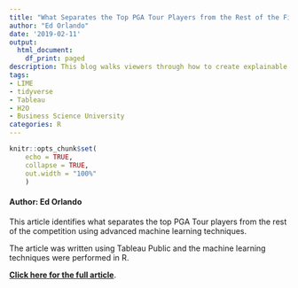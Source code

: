 ```yaml
---
title: "What Separates the Top PGA Tour Players from the Rest of the Field"
author: "Ed Orlando"
date: '2019-02-11'
output:
  html_document:
    df_print: paged
description: This blog walks viewers through how to create explainable machine learning algorithms to see what makes the top PGA players the best.
tags:
- LIME
- tidyverse
- Tableau
- H2O
- Business Science University
categories: R
---
```


```r
knitr::opts_chunk$set(
    echo = TRUE,
    collapse = TRUE,
    out.width = "100%"
    )
```

#### Author: Ed Orlando

This article identifies what separates the top PGA Tour players from the rest of the competition using advanced machine learning techniques.

The article was written using Tableau Public and the machine learning techniques were performed in R.  

**[Click here for the full article](<https://public.tableau.com/profile/ed.orlando#!/vizhome/PGATourAnalytics/PGATourAnalytics>)**.
